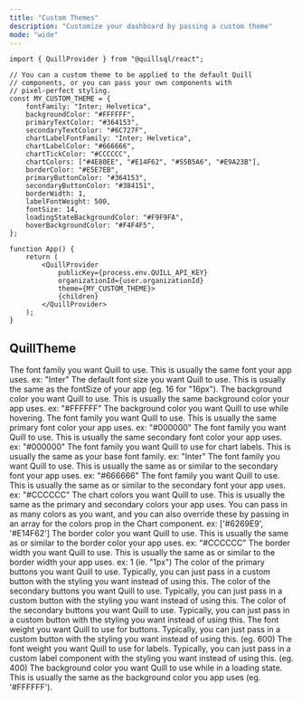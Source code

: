 ```yaml
---
title: "Custom Themes"
description: "Customize your dashboard by passing a custom theme"
mode: "wide"
---
```


```tsx App.tsx
import { QuillProvider } from "@quillsql/react";

// You can a custom theme to be applied to the default Quill
// components, or you can pass your own components with
// pixel-perfect styling.
const MY_CUSTOM_THEME = {
	fontFamily: "Inter; Helvetica",
	backgroundColor: "#FFFFFF",
	primaryTextColor: "#364153",
	secondaryTextColor: "#6C727F",
	chartLabelFontFamily: "Inter; Helvetica",
	chartLabelColor: "#666666",
	chartTickColor: "#CCCCCC",
	chartColors: ["#4E80EE", "#E14F62", "#55B5A6", "#E9A23B"],
	borderColor: "#E5E7EB",
	primaryButtonColor: "#364153",
	secondaryButtonColor: "#384151",
	borderWidth: 1,
	labelFontWeight: 500,
	fontSize: 14,
	loadingStateBackgroundColor: "#F9F9FA",
	hoverBackgroundColor: "#F4F4F5",
};

function App() {
	return (
		<QuillProvider
			publicKey={process.env.QUILL_API_KEY}
			organizationId={user.organizationId}
			theme={MY_CUSTOM_THEME}>
			{children}
		</QuillProvider>
	);
}
```

## QuillTheme

<ResponseField name='fontFamily' type='string' required>
	The font family you want Quill to use. This is usually the same font your app
	uses. ex: "Inter"
</ResponseField>
<ResponseField name='fontSize' type='number' required>
	The default font size you want Quill to use. This is usually the same as the
	fontSize of your app (eg. 16 for "16px").
</ResponseField>
<ResponseField name='backgroundColor' type='string' required>
	The background color you want Quill to use. This is usually the same
	background color your app uses. ex: "#FFFFFF"
</ResponseField>
<ResponseField name='hoverBackgroundColor' type='string' required>
	The background color you want Quill to use while hovering.
</ResponseField>
<ResponseField name='primaryTextColor' type='string' required>
	The font family you want Quill to use. This is usually the same primary font
	color your app uses. ex: "#000000"
</ResponseField>
<ResponseField name='secondaryTextColor' type='string' required>
	The font family you want Quill to use. This is usually the same secondary
	font color your app uses. ex: "#000000"
</ResponseField>
<ResponseField name='chartLabelFontFamily' type='string' required>
	The font family you want Quill to use for chart labels. This is usually the
	same as your base font family. ex: "Inter"
</ResponseField>
<ResponseField name='chartLabelColor' type='string' required>
	The font family you want Quill to use. This is usually the same as or similar
	to the secondary font your app uses. ex: "#666666"
</ResponseField>
<ResponseField name='chartTickColor' type='string' required>
	The font family you want Quill to use. This is usually the same as or similar
	to the secondary font your app uses. ex: "#CCCCCC"
</ResponseField>
<ResponseField name='chartColors' type='string[]' required>
	The chart colors you want Quill to use. This is usually the same as the
	primary and secondary colors your app uses. You can pass in as many colors as
	you want, and you can also override these by passing in an array for the
	colors prop in the Chart component. ex: ['#6269E9', '#E14F62']
</ResponseField>
<ResponseField name='borderColor' type='string' required>
	The border color you want Quill to use. This is usually the same as or
	similar to the border color your app uses. ex: "#CCCCCC"
</ResponseField>
<ResponseField name='borderWidth' type='number' required>
	The border width you want Quill to use. This is usually the same as or
	similar to the border width your app uses. ex: 1 (ie. "1px")
</ResponseField>
<ResponseField name='primaryButtonColor' type='string'>
	The color of the primary buttons you want Quill to use. Typically, you can
	just pass in a custom button with the styling you want instead of using this.
</ResponseField>
<ResponseField name='secondaryButtonColor' type='string'>
	The color of the secondary buttons you want Quill to use. Typically, you can
	just pass in a custom button with the styling you want instead of using this.
</ResponseField>
<ResponseField name='secondaryButtonColor' type='number'>
	The color of the secondary buttons you want Quill to use. Typically, you can
	just pass in a custom button with the styling you want instead of using this.
</ResponseField>
<ResponseField name='buttonFontWeight' type='number'>
	The font weight you want Quill to use for buttons. Typically, you can just
	pass in a custom button with the styling you want instead of using this. (eg.
	600)
</ResponseField>
<ResponseField name='labelFontWeight' type='number'>
	The font weight you want Quill to use for labels. Typically, you can just
	pass in a custom label component with the styling you want instead of using
	this. (eg. 400)
</ResponseField>
<ResponseField name='loadingStateBackgroundColor' type='string'>
	The background color you want Quill to use while in a loading state. This is
	usually the same as the background color you app uses (eg. '#FFFFFF').
</ResponseField>
